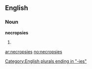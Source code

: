 ==English==

===Noun===
'''necropsies'''

# {{plural of|[[necropsy]]}}

[[Category:English plurals ending in "-ies"]]

[[ar:necropsies]]
[[no:necropsies]]